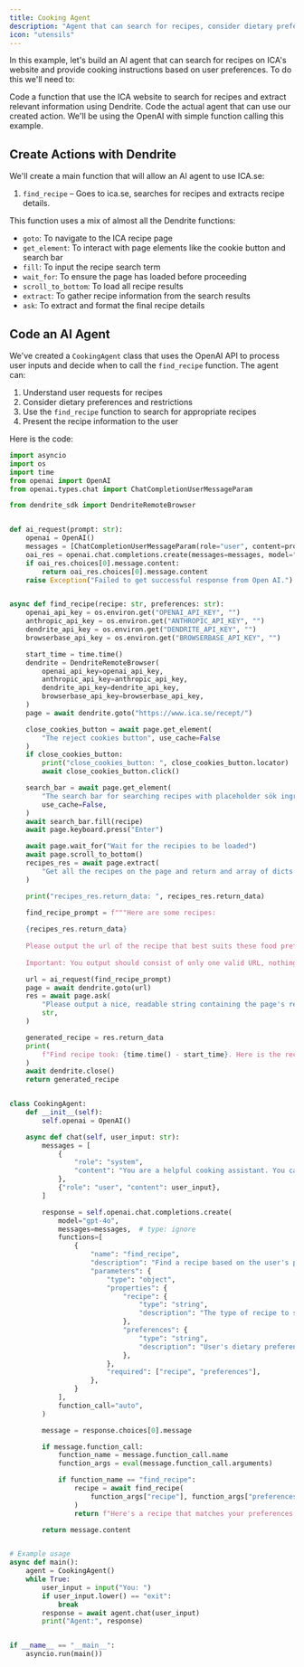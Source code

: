 ```yaml
---
title: Cooking Agent
description: "Agent that can search for recipes, consider dietary preferences, and provide cooking instructions."
icon: "utensils"
---
```


In this example, let's build an AI agent that can search for recipes on ICA's website and provide cooking instructions based on user preferences. To do this we'll need to:

<Steps>
  <Step title="Create Actions with Dendrite">
    Code a function that use the ICA website to search for recipes and extract relevant information using Dendrite.
  </Step>
  <Step title="Code an AI Agent">
    Code the actual agent that can use our created action. We'll be using the OpenAI with simple function calling this example.
  </Step>
</Steps>

## Create Actions with Dendrite

We'll create a main function that will allow an AI agent to use ICA.se:

1. `find_recipe` – Goes to ica.se, searches for recipes and extracts recipe details.

This function uses a mix of almost all the Dendrite functions:

- `goto`: To navigate to the ICA recipe page
- `get_element`: To interact with page elements like the cookie button and search bar
- `fill`: To input the recipe search term
- `wait_for`: To ensure the page has loaded before proceeding
- `scroll_to_bottom`: To load all recipe results
- `extract`: To gather recipe information from the search results
- `ask`: To extract and format the final recipe details

## Code an AI Agent

We've created a `CookingAgent` class that uses the OpenAI API to process user inputs and decide when to call the `find_recipe` function. The agent can:

1. Understand user requests for recipes
2. Consider dietary preferences and restrictions
3. Use the `find_recipe` function to search for appropriate recipes
4. Present the recipe information to the user

Here is the code:

```python cooking_agent.py
import asyncio
import os
import time
from openai import OpenAI
from openai.types.chat import ChatCompletionUserMessageParam

from dendrite_sdk import DendriteRemoteBrowser


def ai_request(prompt: str):
    openai = OpenAI()
    messages = [ChatCompletionUserMessageParam(role="user", content=prompt)]
    oai_res = openai.chat.completions.create(messages=messages, model="gpt-4o-mini")
    if oai_res.choices[0].message.content:
        return oai_res.choices[0].message.content
    raise Exception("Failed to get successful response from Open AI.")


async def find_recipe(recipe: str, preferences: str):
    openai_api_key = os.environ.get("OPENAI_API_KEY", "")
    anthropic_api_key = os.environ.get("ANTHROPIC_API_KEY", "")
    dendrite_api_key = os.environ.get("DENDRITE_API_KEY", "")
    browserbase_api_key = os.environ.get("BROWSERBASE_API_KEY", "")

    start_time = time.time()
    dendrite = DendriteRemoteBrowser(
        openai_api_key=openai_api_key,
        anthropic_api_key=anthropic_api_key,
        dendrite_api_key=dendrite_api_key,
        browserbase_api_key=browserbase_api_key,
    )
    page = await dendrite.goto("https://www.ica.se/recept/")

    close_cookies_button = await page.get_element(
        "The reject cookies button", use_cache=False
    )
    if close_cookies_button:
        print("close_cookies_button: ", close_cookies_button.locator)
        await close_cookies_button.click()

    search_bar = await page.get_element(
        "The search bar for searching recipes with placeholder sök ingrediens etc",
        use_cache=False,
    )
    await search_bar.fill(recipe)
    await page.keyboard.press("Enter")

    await page.wait_for("Wait for the recipies to be loaded")
    await page.scroll_to_bottom()
    recipes_res = await page.extract(
        "Get all the recipes on the page and return and array of dicts like this {{name: str, time_to_make: str, url_to_recipe: str}}"
    )

    print("recipes_res.return_data: ", recipes_res.return_data)

    find_recipe_prompt = f"""Here are some recipes:
    
    {recipes_res.return_data}
    
    Please output the url of the recipe that best suits these food preferences: {preferences}. 
    
    Important: You output should consist of only one valid URL, nothing else, pick the one that best suits my preferences."""

    url = ai_request(find_recipe_prompt)
    page = await dendrite.goto(url)
    res = await page.ask(
        "Please output a nice, readable string containing the page's recipe that contains a header for ingredients and one for the steps in English.",
        str,
    )

    generated_recipe = res.return_data
    print(
        f"Find recipe took: {time.time() - start_time}. Here is the recipe:\n\n{generated_recipe}"
    )
    await dendrite.close()
    return generated_recipe


class CookingAgent:
    def __init__(self):
        self.openai = OpenAI()

    async def chat(self, user_input: str):
        messages = [
            {
                "role": "system",
                "content": "You are a helpful cooking assistant. You can find recipes based on user preferences and dietary restrictions.",
            },
            {"role": "user", "content": user_input},
        ]

        response = self.openai.chat.completions.create(
            model="gpt-4o",
            messages=messages,  # type: ignore
            functions=[
                {
                    "name": "find_recipe",
                    "description": "Find a recipe based on the user's preferences",
                    "parameters": {
                        "type": "object",
                        "properties": {
                            "recipe": {
                                "type": "string",
                                "description": "The type of recipe to search for",
                            },
                            "preferences": {
                                "type": "string",
                                "description": "User's dietary preferences and restrictions. If you don't know the user's preferences, ask them for them.",
                            },
                        },
                        "required": ["recipe", "preferences"],
                    },
                }
            ],
            function_call="auto",
        )

        message = response.choices[0].message

        if message.function_call:
            function_name = message.function_call.name
            function_args = eval(message.function_call.arguments)

            if function_name == "find_recipe":
                recipe = await find_recipe(
                    function_args["recipe"], function_args["preferences"]
                )
                return f"Here's a recipe that matches your preferences:\n\n{recipe}"

        return message.content


# Example usage
async def main():
    agent = CookingAgent()
    while True:
        user_input = input("You: ")
        if user_input.lower() == "exit":
            break
        response = await agent.chat(user_input)
        print("Agent:", response)


if __name__ == "__main__":
    asyncio.run(main())
```